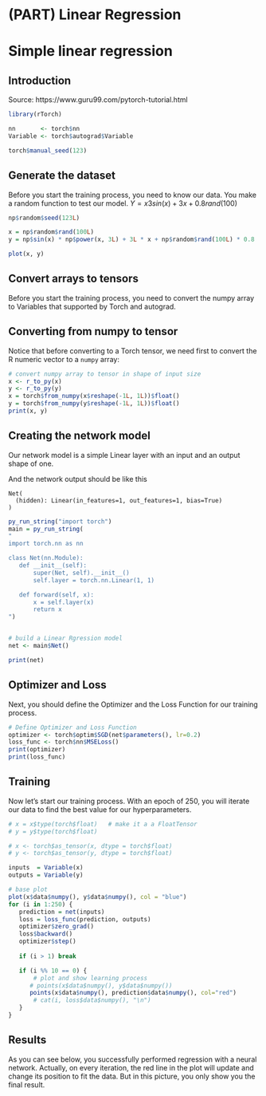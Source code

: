 # (PART) Linear Regression {-}

# Simple linear regression

## Introduction
Source: https://www.guru99.com/pytorch-tutorial.html

```r
library(rTorch)

nn       <- torch$nn
Variable <- torch$autograd$Variable

torch$manual_seed(123)
```


## Generate the dataset

Before you start the training process, you need to know our data. You make a random function to test our model. $Y = x3 sin(x)+ 3x+0.8 rand(100)$

```r

np$random$seed(123L)

x = np$random$rand(100L)
y = np$sin(x) * np$power(x, 3L) + 3L * x + np$random$rand(100L) * 0.8

plot(x, y)
```

## Convert arrays to tensors

Before you start the training process, you need to convert the numpy array to Variables that supported by Torch and autograd.

## Converting from numpy to tensor
Notice that before converting to a Torch tensor, we need first to convert the R numeric vector to a `numpy` array:

```r
# convert numpy array to tensor in shape of input size
x <- r_to_py(x)
y <- r_to_py(y)
x = torch$from_numpy(x$reshape(-1L, 1L))$float()
y = torch$from_numpy(y$reshape(-1L, 1L))$float()
print(x, y)
```

## Creating the network model

Our network model is a simple Linear layer with an input and an output shape of one.

And the network output should be like this

```
Net(
  (hidden): Linear(in_features=1, out_features=1, bias=True)
)
```


```r
py_run_string("import torch")
main = py_run_string(
"
import torch.nn as nn

class Net(nn.Module):
   def __init__(self):
       super(Net, self).__init__()
       self.layer = torch.nn.Linear(1, 1)

   def forward(self, x):
       x = self.layer(x)      
       return x
")


# build a Linear Rgression model
net <- main$Net()

print(net)
```

## Optimizer and Loss
Next, you should define the Optimizer and the Loss Function for our training process.

```r
# Define Optimizer and Loss Function
optimizer <- torch$optim$SGD(net$parameters(), lr=0.2)
loss_func <- torch$nn$MSELoss()
print(optimizer)
print(loss_func)
```

## Training

Now let's start our training process. With an epoch of 250, you will iterate our data to find the best value for our hyperparameters.

```r
# x = x$type(torch$float)   # make it a a FloatTensor
# y = y$type(torch$float)

# x <- torch$as_tensor(x, dtype = torch$float)
# y <- torch$as_tensor(y, dtype = torch$float)

inputs  = Variable(x)
outputs = Variable(y)

# base plot
plot(x$data$numpy(), y$data$numpy(), col = "blue")
for (i in 1:250) {
   prediction = net(inputs)
   loss = loss_func(prediction, outputs)
   optimizer$zero_grad()
   loss$backward()
   optimizer$step()
   
   if (i > 1) break

   if (i %% 10 == 0) {
       # plot and show learning process
      # points(x$data$numpy(), y$data$numpy())
      points(x$data$numpy(), prediction$data$numpy(), col="red")
       # cat(i, loss$data$numpy(), "\n")
   }
}
```


## Results

As you can see below, you successfully performed regression with a neural network. Actually, on every iteration, the red line in the plot will update and change its position to fit the data. But in this picture, you only show you the final result.





